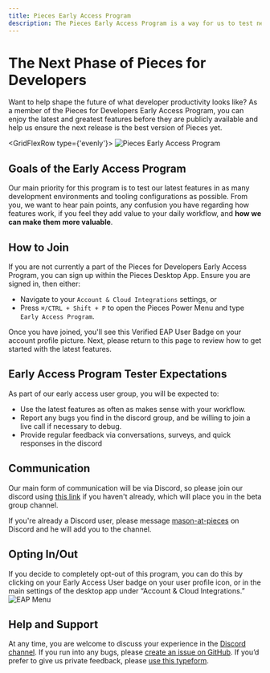 ```yaml
---
title: Pieces Early Access Program
description: The Pieces Early Access Program is a way for us to test new features with our users before they are released to the public.
---
```



# The Next Phase of Pieces for Developers

Want to help shape the future of what developer productivity looks like? As a member of the Pieces for Developers Early Access Program, you can enjoy the latest and greatest features before they are publicly available and help us ensure the next release is the best version of Pieces yet.

<GridFlexRow type={'evenly'}>
  ![Pieces Early Access Program](/eap/hero_light.png)
</GridFlexRow>

## Goals of the Early Access Program
Our main priority for this program is to test our latest features in as many development environments and tooling configurations as possible. From you, we want to hear pain points, any confusion you have regarding how features work, if you feel they add value to your daily workflow, and **how we can make them more valuable**.

## How to Join
If you are not currently a part of the Pieces for Developers Early Access Program, you can sign up within the Pieces Desktop App. Ensure you are signed in, then either:
- Navigate to your `Account & Cloud Integrations` settings, or
- Press `⌘/CTRL + Shift + P` to open the Pieces Power Menu and type `Early Access Program`.

Once you have joined, you'll see this Verified EAP User Badge on your account profile picture. Next, please return to this page to review how to get started with the latest features.

## Early Access Program Tester Expectations
As part of our early access user group, you will be expected to:
- Use the latest features as often as makes sense with your workflow.
- Report any bugs you find in the discord group, and be willing to join a live call if necessary to debug.
- Provide regular feedback via conversations, surveys, and quick responses in the discord


## Communication
Our main form of communication will be via Discord, so please join our discord using [this link](https://discord.gg/qPd2748b7s) if you haven't already, which will place you in the beta group channel.

If you're already a Discord user, please message [mason-at-pieces](https://discord.com/users/112015890194706432) on Discord and he will add you to the channel.

## Opting In/Out
If you decide to completely opt-out of this program, you can do this by clicking on your Early Access User badge on your user profile icon, or in the main settings of the desktop app under “Account & Cloud Integrations.”
![EAP Menu](/eap/menu.png)

## Help and Support
At any time, you are welcome to discuss your experience in the [Discord channel](https://discord.gg/qPd2748b7s). If you run into any bugs, please [create an issue on GitHub](http://github.com/pieces-app/support/issues). If you’d prefer to give us private feedback, please [use this typeform](https://getpieces.typeform.com/to/wYVMzbql).

